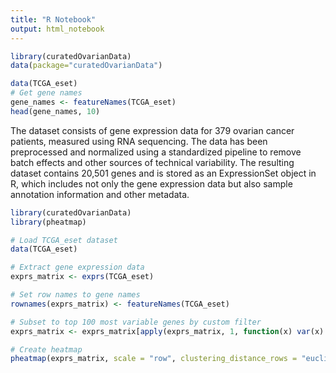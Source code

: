 ```yaml
---
title: "R Notebook"
output: html_notebook
---
```


```r
library(curatedOvarianData)
data(package="curatedOvarianData")
```

```r
data(TCGA_eset) 
# Get gene names
gene_names <- featureNames(TCGA_eset)
head(gene_names, 10)
```

The dataset consists of gene expression data for 379 ovarian cancer patients, measured using RNA sequencing. The data has been preprocessed and normalized using a standardized pipeline to remove batch effects and other sources of technical variability. The resulting dataset contains 20,501 genes and is stored as an ExpressionSet object in R, which includes not only the gene expression data but also sample annotation information and other metadata.
```r

library(curatedOvarianData)
library(pheatmap)

# Load TCGA_eset dataset
data(TCGA_eset)

# Extract gene expression data
exprs_matrix <- exprs(TCGA_eset)

# Set row names to gene names
rownames(exprs_matrix) <- featureNames(TCGA_eset)

# Subset to top 100 most variable genes by custom filter
exprs_matrix <- exprs_matrix[apply(exprs_matrix, 1, function(x) var(x) > 0.5), ][1:100, ]

# Create heatmap
pheatmap(exprs_matrix, scale = "row", clustering_distance_rows = "euclidean")

```

